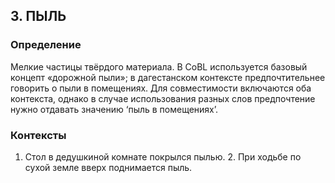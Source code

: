 ## 3. ПЫЛЬ
### Определение
Мелкие частицы твёрдого материала. В CoBL используется базовый концепт «дорожной пыли»; в дагестанском контексте предпочтительнее говорить о пыли в помещениях. Для совместимости включаются оба контекста, однако в случае использования разных слов предпочтение нужно отдавать значению ‘пыль в помещениях’.

### Контексты
1. Стол в дедушкиной комнате покрылся пылью. 2. При ходьбе по сухой земле вверх поднимается пыль.

